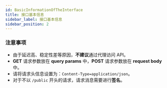 ```yaml
---
id: BasicInformationOfTheInterface
title: 接口基本信息
sidebar_label: 接口基本信息
sidebar_position: 2
---
```


### 注意事项

- 由于延迟高、稳定性差等原因，**不建议**通过代理访问 API。
- **GET** 请求参数放在 **query params** 中，**POST** 请求参数放在 **request body** 中。
- 请将请求头信息设置为：`Content-Type=application/json`。
- 对于不以 `/public` 开头的请求，请求消息需要进行**签名**。